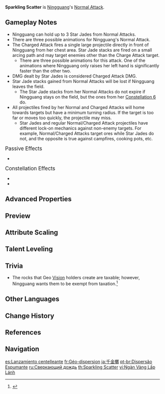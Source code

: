 {{Talent Infobox
|image         = Talent Sparkling Scatter.png
|character     = Ningguang
|type          = Normal Attack
|info          = '''Normal Attack'''<br>Shoots gems that deal {{Color|Geo DMG}}.<br>Upon hit, this grants Ningguang 1 Star Jade.<br><br>'''Charged Attack'''<br>Consumes a certain amount of stamina to fire off a giant gem that deals {{Color|Geo DMG}}.<br>If Ningguang has any Star Jades, unleashing a Charged Attack will cause the Star Jades to be fired at the enemy as well, dealing additional DMG.<br><br>'''Plunging Attack'''<br>Gathering the might of Geo, Ningguang plunges towards the ground from mid-air, damaging all opponents in her path. Deals {{Color|AoE Geo DMG}} upon impact with the ground.
|hit1          = 28.0–53.3% ×2
|charged       = 174–331%
|charged_attr2 = DMG per Star Jade
|charged2      = 49.6–94.4%
|chargedStamina= 50
|plunge        = 56.8–120.3%
|plungeLow     = 114–240%
|plungeHigh    = 142–300%
|utility1      = Charged Attack
|utility2      = Effect Triggered by Normal Attack Hit
|scale_att1    = ATK
}}
'''Sparkling Scatter''' is [[Ningguang]]'s [[Normal Attack]].

==Gameplay Notes==
* Ningguang can hold up to 3 Star Jades from Normal Attacks.
* There are three possible animations for Ningguang's Normal Attack.
* The Charged Attack fires a single large projectile directly in front of Ningguang from her chest area. Star Jade stacks are fired on a small arcing path and may target enemies other than the Charge Attack target.
** There are three possible animations for this attack. One of the animations where Ningguang only raises her left hand is significantly faster than the other two.
* DMG dealt by Star Jades is considered Charged Attack DMG.
* Star Jade stacks gained from Normal Attacks will be lost if Ningguang leaves the field.
** The Star Jade stacks from her Normal Attacks do not expire if Ningguang stays on the field, but the ones from her [[Grandeur Be the Seven Stars|Constellation 6]] do.
* All projectiles fired by her Normal and Charged Attacks will home towards targets but have a minimum turning radius. If the target is too far or moves too quickly, the projectile may miss.
** Star Jades and regular Normal/Charged Attack projectiles have different lock-on mechanics against non-enemy targets. For example, Normal/Charged Attacks target ores while Star Jades do not, and the opposite is true against campfires, cooking pots, etc.

;<big>Passive Effects</big>
* {{Talent Note|character=Ningguang|talent=Sparkling Scatter|ascension|1|Backup Plan}}

;<big>Constellation Effects</big>
*{{Talent Note|constellation|1|Piercing Fragments}}
*{{Talent Note|constellation|6|Grandeur Be the Seven Stars}}

==Advanced Properties==
{{Advanced Properties
|title   = Normal Attack
|gu      = 1U
|icdtag  = Normal Attack
|icdtype = 2.5s/3 Hits
|poise   = 45
|impulse = 2
|blunt   = 1

|title2   = Charged Attack
|gu2      = 1U
|icdtag2  = Charged Attack
|icdtype2 = 2.5s/3 Hits
|poise2   = 45
|impulse2 = 2
|blunt2   = 1

|title3   = Star Jade
|gu3      = 1U
|icdtag3  = Charged Attack
|icdtype3 = 2.5s/3 Hits
|poise3   = 30
|impulse3 = 5
|blunt3   = 1

|title4   = Plunging Attack Collision
|gu4      = 0U
|icdtag4  = none
|poise4   = 5
|impulse4 = 2

|title5   = Low Plunge
|gu5      = 1U
|icdtag5  = none
|poise5   = 50
|impulse5 = 3

|title6   = High Plunge
|gu6      = 1U
|icdtag6  = none
|poise6   = 100
|impulse6 = 4
}}

==Preview==
{{Preview
|file1    = Sparkling Scatter Normal Preview
|caption1 = Normal Attack

|file2    = Sparkling Scatter Charged Preview
|caption2 = Charged Attack

|file3    = Sparkling Scatter Star Jades Preview
|caption3 = 3 Star Jades being fired with a Charged Attack

|file4    = Sparkling Scatter Plunging Preview
|caption4 = Plunging Attack
}}
{{clr}}

==Attribute Scaling==
{{Talent Scaling
|talentType=Normal Attack
|levels=11
|order=hit1,charged_title,charged,dmgperstarjade,stamina,plunge_title,plunge,plungelow,plungehigh
|titles=Normal Attack DMG (%),Charged Attack,Charged Attack DMG (%),DMG per Star Jade (%),Charged Attack Stamina Cost,Plunging Attack,Plunge DMG (%),Low Plunge DMG (%),High Plunge DMG (%)
|hit1_1=28×2
|hit1_2=30.1×2
|hit1_3=32.2×2
|hit1_4=35×2
|hit1_5=37.1×2
|hit1_6=39.2×2
|hit1_7=42×2
|hit1_8=44.8×2
|hit1_9=47.6×2
|hit1_10=50.4×2
|hit1_11=53.31×2
|charged_1=174.08
|charged_2=187.14
|charged_3=200.19
|charged_4=217.6
|charged_5=230.66
|charged_6=243.71
|charged_7=261.12
|charged_8=278.53
|charged_9=295.94
|charged_10=313.34
|charged_11=331.45
|dmgperstarjade_1=49.6
|dmgperstarjade_2=53.32
|dmgperstarjade_3=57.04
|dmgperstarjade_4=62
|dmgperstarjade_5=65.72
|dmgperstarjade_6=69.44
|dmgperstarjade_7=74.4
|dmgperstarjade_8=79.36
|dmgperstarjade_9=84.32
|dmgperstarjade_10=89.28
|dmgperstarjade_11=94.44
|stamina=50
|plunge_1=56.83
|plunge_2=61.45
|plunge_3=66.08
|plunge_4=72.69
|plunge_5=77.31
|plunge_6=82.6
|plunge_7=89.87
|plunge_8=97.14
|plunge_9=104.41
|plunge_10=112.34
|plunge_11=120.27
|plungelow_1=113.63
|plungelow_2=122.88
|plungelow_3=132.13
|plungelow_4=145.35
|plungelow_5=154.59
|plungelow_6=165.17
|plungelow_7=179.7
|plungelow_8=194.23
|plungelow_9=208.77
|plungelow_10=224.62
|plungelow_11=240.48
|plungehigh_1=141.93
|plungehigh_2=153.49
|plungehigh_3=165.04
|plungehigh_4=181.54
|plungehigh_5=193.1
|plungehigh_6=206.3
|plungehigh_7=224.45
|plungehigh_8=242.61
|plungehigh_9=260.76
|plungehigh_10=280.57
|plungehigh_11=300.37
}}

==Talent Leveling==
{{Talent Upgrade|Ningguang}}

==Trivia==
* The rocks that Geo [[Vision]] holders create are taxable; however, Ningguang wants them to be exempt from taxation.<ref>{{Ref/Quest|Rite of Descension}}</ref>

==Other Languages==
{{Other Languages
|en      = Sparkling Scatter
|zhs     = 千金掷
|zhs_rm  = Qiānjīn Zhì
|zht     = 千金擲
|zht_rm  = Qiānjīn Zhí
|zh_tl   = Hurling Riches
|zh_note = lit. "Throwing a thousand pieces of gold"
|ja      = 千金擲
|ja_rm   = Senkinteki{{Assumed}}
|ja_tl   = Hurling Riches{{Sino}}
|ko      = 천금투
|ko_rm   = Cheongeumtu
|ko_tl   = Throwing Lots of Money
|es      = Lanzamiento centelleante
|es_tl   = Sparkling Launch
|fr      = Géo-dispersion
|fr_tl   = Geo-Scattering
|ru      = Сверкающий дождь
|ru_tl   = Sparkling Rain
|th      = Sparkling Scatter
|vi      = Ngàn Vàng Lấp Lánh
|vi_tl   = Thousand Sparkling Gold
|de      = Teure Geschosse
|de_tl   = Expensive Projectiles
|id      = Sparkling Scatter
|pt      = Dispersão Espumante
|pt_tl   = 
|tr      = Parıldayan Parçacıklar
|tr_tl   = Sparkling Particles
|it      = Dispersione scintillante
|it_tl   = Shimmering Scattering
}}

==Change History==
{{Change History|1.0}}

==References==
{{Reflist}}

==Navigation==
{{Talent Navbox|Ningguang}}

[[es:Lanzamiento centelleante]]
[[fr:Géo-dispersion]]
[[ja:千金擲]]
[[pt-br:Dispersão Espumante]]
[[ru:Сверкающий дождь]]
[[th:Sparkling Scatter]]
[[vi:Ngàn Vàng Lấp Lánh]]